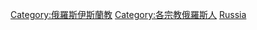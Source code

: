 [[Category:俄羅斯伊斯蘭教|Category:俄羅斯伊斯蘭教]]
[[Category:各宗教俄羅斯人|Category:各宗教俄羅斯人]]
[[Category:各國穆斯林|Russia]]